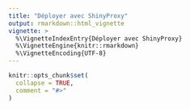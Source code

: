 ```yaml
---
title: "Déployer avec ShinyProxy"
output: rmarkdown::html_vignette
vignette: >
  %\VignetteIndexEntry{Déployer avec ShinyProxy}
  %\VignetteEngine{knitr::rmarkdown}
  %\VignetteEncoding{UTF-8}
---
```


```r
knitr::opts_chunk$set(
  collapse = TRUE,
  comment = "#>"
)
```